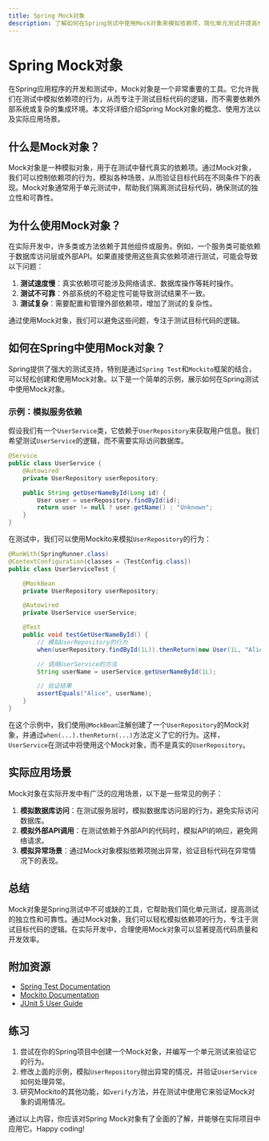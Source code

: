 ```yaml
---
title: Spring Mock对象
description: 了解如何在Spring测试中使用Mock对象来模拟依赖项，简化单元测试并提高代码质量。
---
```


# Spring Mock对象

在Spring应用程序的开发和测试中，Mock对象是一个非常重要的工具。它允许我们在测试中模拟依赖项的行为，从而专注于测试目标代码的逻辑，而不需要依赖外部系统或复杂的集成环境。本文将详细介绍Spring Mock对象的概念、使用方法以及实际应用场景。

## 什么是Mock对象？

Mock对象是一种模拟对象，用于在测试中替代真实的依赖项。通过Mock对象，我们可以控制依赖项的行为，模拟各种场景，从而验证目标代码在不同条件下的表现。Mock对象通常用于单元测试中，帮助我们隔离测试目标代码，确保测试的独立性和可靠性。

## 为什么使用Mock对象？

在实际开发中，许多类或方法依赖于其他组件或服务。例如，一个服务类可能依赖于数据库访问层或外部API。如果直接使用这些真实依赖项进行测试，可能会导致以下问题：

1. **测试速度慢**：真实依赖项可能涉及网络请求、数据库操作等耗时操作。
2. **测试不可靠**：外部系统的不稳定性可能导致测试结果不一致。
3. **测试复杂**：需要配置和管理外部依赖项，增加了测试的复杂性。

通过使用Mock对象，我们可以避免这些问题，专注于测试目标代码的逻辑。

## 如何在Spring中使用Mock对象？

Spring提供了强大的测试支持，特别是通过`Spring Test`和`Mockito`框架的结合，可以轻松创建和使用Mock对象。以下是一个简单的示例，展示如何在Spring测试中使用Mock对象。

### 示例：模拟服务依赖

假设我们有一个`UserService`类，它依赖于`UserRepository`来获取用户信息。我们希望测试`UserService`的逻辑，而不需要实际访问数据库。

```java
@Service
public class UserService {
    @Autowired
    private UserRepository userRepository;

    public String getUserNameById(Long id) {
        User user = userRepository.findById(id);
        return user != null ? user.getName() : "Unknown";
    }
}
```

在测试中，我们可以使用Mockito来模拟`UserRepository`的行为：

```java
@RunWith(SpringRunner.class)
@ContextConfiguration(classes = {TestConfig.class})
public class UserServiceTest {

    @MockBean
    private UserRepository userRepository;

    @Autowired
    private UserService userService;

    @Test
    public void testGetUserNameById() {
        // 模拟UserRepository的行为
        when(userRepository.findById(1L)).thenReturn(new User(1L, "Alice"));

        // 调用UserService的方法
        String userName = userService.getUserNameById(1L);

        // 验证结果
        assertEquals("Alice", userName);
    }
}
```

在这个示例中，我们使用`@MockBean`注解创建了一个`UserRepository`的Mock对象，并通过`when(...).thenReturn(...)`方法定义了它的行为。这样，`UserService`在测试中将使用这个Mock对象，而不是真实的`UserRepository`。

## 实际应用场景

Mock对象在实际开发中有广泛的应用场景，以下是一些常见的例子：

1. **模拟数据库访问**：在测试服务层时，模拟数据库访问层的行为，避免实际访问数据库。
2. **模拟外部API调用**：在测试依赖于外部API的代码时，模拟API的响应，避免网络请求。
3. **模拟异常场景**：通过Mock对象模拟依赖项抛出异常，验证目标代码在异常情况下的表现。

## 总结

Mock对象是Spring测试中不可或缺的工具，它帮助我们简化单元测试，提高测试的独立性和可靠性。通过Mock对象，我们可以轻松模拟依赖项的行为，专注于测试目标代码的逻辑。在实际开发中，合理使用Mock对象可以显著提高代码质量和开发效率。

## 附加资源

- [Spring Test Documentation](https://docs.spring.io/spring-framework/docs/current/reference/html/testing.html)
- [Mockito Documentation](https://site.mockito.org/)
- [JUnit 5 User Guide](https://junit.org/junit5/docs/current/user-guide/)

## 练习

1. 尝试在你的Spring项目中创建一个Mock对象，并编写一个单元测试来验证它的行为。
2. 修改上面的示例，模拟`UserRepository`抛出异常的情况，并验证`UserService`如何处理异常。
3. 研究Mockito的其他功能，如`verify`方法，并在测试中使用它来验证Mock对象的调用情况。

通过以上内容，你应该对Spring Mock对象有了全面的了解，并能够在实际项目中应用它。Happy coding!